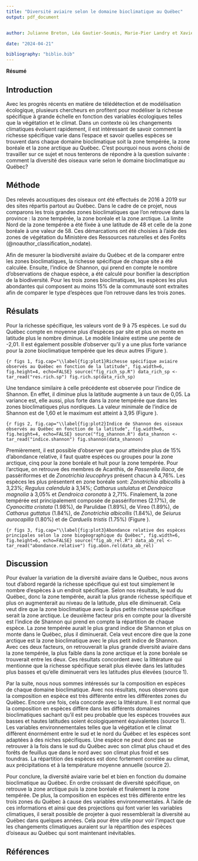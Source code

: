 ```yaml
---
title: "Diversité aviaire selon le domaine bioclimatique au Québec"
output: pdf_document


author: Julianne Breton, Léa Gautier-Soumis, Marie-Pier Landry et Xavier Quintal

date: "2024-04-21"

bibliography: "biblio.bib"
---
```

**Résumé**


## Introduction
Avec les progrès récents en matière de télédétection et de modélisation écologique, plusieurs chercheurs en profitent pour modéliser la richesse spécifique à grande échelle en fonction des variables écologiques telles que la végétation et le climat. Dans un contexte où les changements climatiques évoluent rapidement, il est intéressant de savoir comment la richesse spécifique varie dans l’espace et savoir quelles espèces se trouvent dans chaque domaine bioclimatique soit la zone tempérée, la zone boréale et la zone arctique au Québec. C’est pourquoi nous avons choisi de travailler sur ce sujet et nous tenterons de répondre à la question suivante : comment la diversité des oiseaux varie selon le domaine bioclimatique au Québec?


## Méthode

Des relevés acoustiques des oiseaux ont été effectués de 2016 à 2019 sur des sites répartis partout au Québec. Dans le cadre de ce projet, nous comparons les trois grandes zones bioclimatiques que l'on retrouve dans la province : la zone tempérée, la zone boréale et la zone arctique. La limite Nord de la zone tempérée a été fixée à une latitude de 48 et celle de la zone boréale à une valeur de 58. Ces démarcations ont été choisies à l'aide des zones de végétation du Ministère des Ressources naturelles et des Forêts (@noauthor_classification_nodate).

Afin de mesurer la biodiversité aviaire du Québec et de la comparer entre les zones bioclimatiques, la richesse spécifique de chaque site a été calculée. Ensuite, l'indice de Shannon, qui prend en compte le nombre d'observations de chaque espèce, a été calculé pour bonifier la description de la biodiversité. Pour les trois zones bioclimatiques, les espèces les plus abondantes qui composent au moins 15% de la communauté sont extraites afin de comparer le type d'espèces que l'on retrouve dans les trois zones. 

## Résulats

Pour la richesse spécifique, les valeurs vont de 9 à 75 espèces. Le sud du Québec compte en moyenne plus d'espèces par site et plus on monte en latitude plus le nombre diminue. Le modèle linéaire estime une pente de -2,01. Il est également possible d'observer qu'il y a une plus forte variance pour la zone bioclimatique tempérée que les deux autres (Figure \ref{fig:plot1}).

```{r figs 1, fig.cap="\\label{fig:plot1}Richesse spécifique aviaire observés au Québec en fonction de la latitude", fig.width=6, fig.height=4, echo=FALSE}
source("fig_rich_sp.R")
data_rich_sp <- tar_read("res.rich.sp")
fig.rich.sp(data_rich_sp)
```

Une tendance similaire à celle précédente est observée pour l'indice de Shannon. En effet, il diminue plus la latitude augmente à un taux de 0,05. La variance est, elle aussi, plus forte dans la zone tempérée que dans les zones bioclimatiques plus nordiques. La valeur minimale de l'indice de Shannon est de 1,60 et le maximum est atteint à 3,95 (Figure \ref{fig:plot2}). 

```{r figs 2, fig.cap="\\label{fig:plot2}Indice de Shannon des oiseaux observés au Québec en fonction de la latitude", fig.width=6, fig.height=4, echo=FALSE}
source("fig_shannon.R")
data_shannon <- tar_read("indice.shannon")
fig.shannon(data_shannon)
```

Premièrement, il est possible d'observer que pour atteindre plus de 15% d'abondance relative, il faut quatre espèces ou groupes pour la zone arctique, cinq pour la zone boréale et huit pour la zone tempérée. Pour l'arctique, on retrouve des membres de Acanthis, de *Passerella iliaca*, de passériformes et de *Zonotrichia leucophrys* présent chacun à 4,76%. Les espèces les plus présentent en zone boréale sont: *Zonotrichia albicollis* à 3,23%; *Regulus calendula* à 3,14%; *Catharus ustulatus* et *Dendroica magnolia* à 3,05% et *Dendroica coronata* à 2,71%. Finalement, la zone tempérée est principalement composée de passériformes (2.17%), de *Cyanocitta cristata* (1.98%), de Parulidae (1.89%), de Vireo (1.89%), de *Catharus guttatus* (1.84%), de *Zonotrichia albicollis* (1.84%), de *Seiurus aurocapilla* (1.80%) et de *Carduelis tristis* (1.75%) (Figure \ref{fig:plot3}).

```{r figs 3, fig.cap="\\label{fig:plot3}Abondance relative des espèces principales selon la zone biogéographique du Québec", fig.width=6, fig.height=6, echo=FALSE}
source("fig_ab_rel.R")
data_ab_rel <- tar_read("abondance.relative")
fig.abon.rel(data_ab_rel)
```

## Discussion
Pour évaluer la variation de la diversité aviaire dans le Québec, nous avons tout d’abord regardé la richesse spécifique qui est tout simplement le nombre d’espèces à un endroit spécifique. Selon nos résultats, le sud du Québec, donc la zone tempérée, aurait la plus grande richesse spécifique et plus on augmenterait au niveau de la latitude, plus elle diminuerait. Cela veut dire que la zone bioclimatique avec la plus petite richesse spécifique serait la zone arctique. Le deuxième facteur pris en compte pour la diversité est l’indice de Shannon qui prend en compte la répartition de chaque espèce. La zone tempérée aurait le plus grand indice de Shannon et plus on monte dans le Québec, plus il diminuerait. Cela veut encore dire que la zone arctique est la zone bioclimatique avec le plus petit indice de Shannon. Avec ces deux facteurs, on retrouverait la plus grande diversité aviaire dans la zone tempérée, la plus faible dans la zone arctique et la zone boréale se trouverait entre les deux. Ces résultats concordent avec la littérature qui mentionne que la richesse spécifique serait plus élevée dans les latitudes plus basses et qu’elle diminuerait vers les latitudes plus élevées (source 1).

Par la suite, nous nous sommes intéressés sur la composition en espèces de chaque domaine bioclimatique. Avec nos résultats, nous observons que la composition en espèce est très différente entre les différentes zones du Québec. Encore une fois, cela concorde avec la littérature. Il est normal que la composition en espèces diffère dans les différents domaines bioclimatiques sachant qu’il est peu probable que les espèces trouvées aux basses et hautes latitudes soient écologiquement équivalentes (source 1). Les variables environnementales telles que la végétation et le climat diffèrent énormément entre le sud et le nord du Québec et les espèces sont adaptées à des niches spécifiques. Une espèce ne peut donc pas se retrouver à la fois dans le sud du Québec avec son climat plus chaud et des forêts de feuillus que dans le nord avec son climat plus froid et ses toundras. La répartition des espèces est donc fortement corrélée au climat, aux précipitations et à la température moyenne annuelle (source 2).
 
Pour conclure, la diversité aviaire varie bel et bien en fonction du domaine bioclimatique au Québec. En ordre croissant de diversité spécifique, on retrouve la zone arctique puis la zone boréale et finalement la zone tempérée. De plus, la composition en espèces est très différente entre les trois zones du Québec à cause des variables environnementales. À l’aide de ces informations et ainsi que des projections qui font varier les variables climatiques, il serait possible de projeter à quoi ressemblerait la diversité au Québec dans quelques années. Cela pour être utile pour voir l’impact que les changements climatiques auraient sur la répartition des espèces d’oiseaux au Québec qui sont maintenant inévitables.


## Références